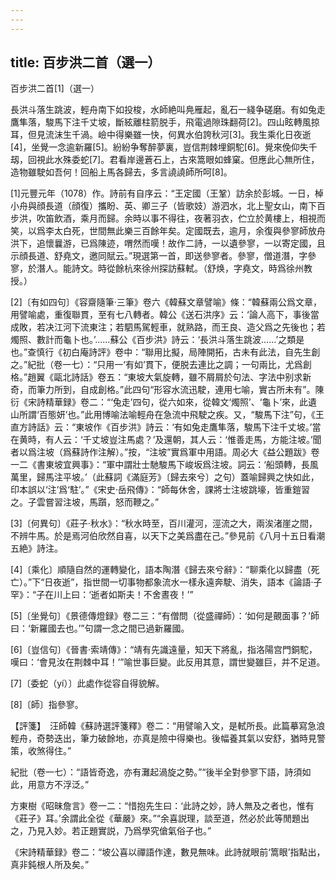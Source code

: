 ```yaml
---
---
---
```

title: 百步洪二首（選一）
---




百步洪二首[1]（選一）



長洪斗落生跳波，輕舟南下如投梭，水師絶叫鳧雁起，亂石一綫争磋磨。有如兔走鷹隼落，駿馬下注千丈坡，斷絃離柱箭脱手，飛電過隙珠翻荷[2]。四山眩轉風掠耳，但見流沫生千渦。嶮中得樂雖一快，何異水伯誇秋河[3]。我生乘化日夜逝[4]，坐覺一念逾新羅[5]。紛紛争奪醉夢裏，豈信荆棘埋銅駝[6]。覺來俛仰失千刼，回視此水殊委蛇[7]。君看岸邊蒼石上，古來篙眼如蜂窠。但應此心無所住，造物雖駛如吾何！回船上馬各歸去，多言譊譊師所呵[8]。

[1]元豐元年（1078）作。詩前有自序云：“王定國（王鞏）訪余於彭城。一日，棹小舟與顔長道（顔復）攜盼、英、卿三子（皆歌妓）游泗水，北上聖女山，南下百步洪，吹笛飲酒，乘月而歸。余時以事不得往，夜著羽衣，伫立於黄樓上，相視而笑，以爲李太白死，世間無此樂三百餘年矣。定國既去，逾月，余復與參寥師放舟洪下，追懷曩游，已爲陳迹，喟然而嘆！故作二詩，一以遺參寥，一以寄定國，且示顔長道、舒堯文，邀同賦云。”現選第一首，即送參寥者。參寥，僧道潛，字參寥，於潛人。能詩文。時從餘杭來徐州探訪蘇軾。（舒焕，字堯文，時爲徐州教授。）

[2]〔有如四句〕《容齋隨筆·三筆》卷六《韓蘇文章譬喻》條：“韓蘇兩公爲文章，用譬喻處，重復聯貫，至有七八轉者。韓公《送石洪序》云：‘論人高下，事後當成敗，若决江河下流東注；若駟馬駕輕車，就熟路，而王良、造父爲之先後也；若燭照、數計而龜卜也。’……蘇公《百步洪》詩云：‘長洪斗落生跳波……’之類是也。”查慎行《初白庵詩評》卷中：“聯用比擬，局陣開拓，古未有此法，自先生創之。”紀批（卷一七）：“只用一‘有如’貫下，便脱去連比之調；一句兩比，尤爲創格。”趙翼《甌北詩話》卷五：“東坡大氣旋轉，雖不屑屑於句法、字法中别求新奇，而筆力所到，自成創格。”此四句“形容水流迅駛，連用七喻，實古所未有”。陳衍《宋詩精華録》卷二：“‘兔走’四句，從六如來，從韓文‘燭照’、‘龜卜’來，此遺山所謂‘百態妍’也。”此用博喻法喻輕舟在急流中飛駛之疾。又，“駿馬下注”句，《王直方詩話》云：“東坡作《百步洪》詩云：‘有如兔走鷹隼落，駿馬下注千丈坡。’當在黄時，有人云：‘千丈坡豈注馬處？’及還朝，其人云：‘惟善走馬，方能注坡。’聞者以爲注坡（爲蘇詩作注解）。”按，“注坡”實爲軍中用語。周必大《益公題跋》卷一二《書東坡宜興事》：“軍中謂壯士馳駿馬下峻坂爲注坡。詞云：‘船頭轉，長風萬里，歸馬注平坡。’（此蘇詞《滿庭芳》〔歸去來兮〕之句）蓋喻歸興之快如此，印本誤以‘注’爲‘駐’。”《宋史·岳飛傳》：“師每休舍，課將士注坡跳壕，皆重鎧習之。子雲嘗習注坡，馬躓，怒而鞭之。”

[3]〔何異句〕《莊子·秋水》：“秋水時至，百川灌河，涇流之大，兩涘渚崖之間，不辨牛馬。於是焉河伯欣然自喜，以天下之美爲盡在己。”參見前《八月十五日看潮五絶》詩注。

[4]〔乘化〕順隨自然的運轉變化，語本陶潛《歸去來兮辭》：“聊乘化以歸盡（死亡）。”下“日夜逝”，指世間一切事物都象流水一樣永遠奔駛、消失，語本《論語·子罕》：“子在川上曰：‘逝者如斯夫！不舍晝夜！’”

[5]〔坐覺句〕《景德傳燈録》卷二三：“有僧問（從盛禪師）：‘如何是覿面事？’師曰：‘新羅國去也。’”句謂一念之間已過新羅國。

[6]〔豈信句〕《晉書·索靖傳》：“靖有先識遠量，知天下將亂，指洛陽宫門銅駝，嘆曰：‘會見汝在荆棘中耳！’”喻世事巨變。此反用其意，謂世變雖巨，并不足道。

[7]〔委蛇（yí）〕此處作從容自得貌解。

[8]〔師〕指參寥。

【評箋】　汪師韓《蘇詩選評箋釋》卷二：“用譬喻入文，是軾所長。此篇摹寫急浪輕舟，奇勢迭出，筆力破餘地，亦真是險中得樂也。後幅養其氣以安舒，猶時見警策，收煞得住。”

紀批（卷一七）：“語皆奇逸，亦有灘起渦旋之勢。”“後半全對參寥下語，詩須如此，用意方不浮泛。”

方東樹《昭昧詹言》卷一二：“惜抱先生曰：‘此詩之妙，詩人無及之者也，惟有《莊子》耳。’余謂此全從《華嚴》來。”“余喜説理，談至道，然必於此等閒題出之，乃見入妙。若正題實説，乃爲學究傖氣俗子也。”

《宋詩精華録》卷二：“坡公喜以禪語作達，數見無味。此詩就眼前‘篙眼’指點出，真非鈍根人所及矣。”